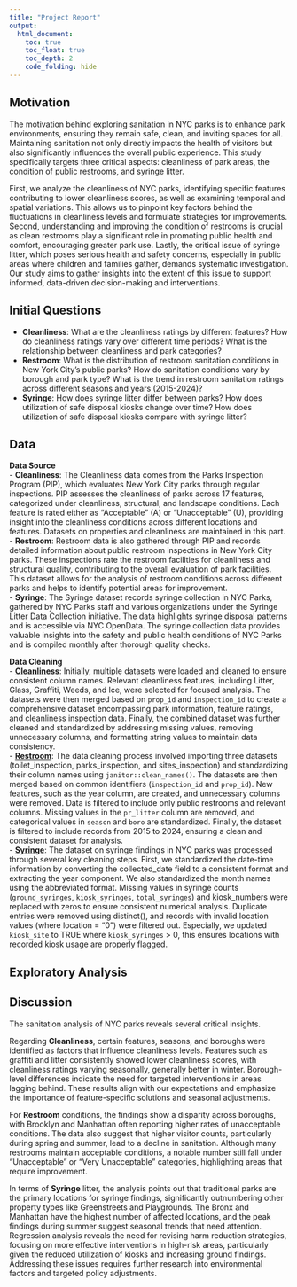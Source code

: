 ```yaml
---
title: "Project Report"
output:   
  html_document:
    toc: true
    toc_float: true
    toc_depth: 2
    code_folding: hide
---
```


## Motivation

The motivation behind exploring sanitation in NYC parks is to enhance park environments, ensuring they remain safe, clean, and inviting spaces for all. Maintaining sanitation not only directly impacts the health of visitors but also significantly influences the overall public experience. This study specifically targets three critical aspects: cleanliness of park areas, the condition of public restrooms, and syringe litter.

First, we analyze the cleanliness of NYC parks, identifying specific features contributing to lower cleanliness scores, as well as examining temporal and spatial variations. This allows us to pinpoint key factors behind the fluctuations in cleanliness levels and formulate strategies for improvements. Second, understanding and improving the condition of restrooms is crucial as clean restrooms play a significant role in promoting public health and comfort, encouraging greater park use. Lastly, the critical issue of syringe litter, which poses serious health and safety concerns, especially in public areas where children and families gather, demands systematic investigation. Our study aims to gather insights into the extent of this issue to support informed, data-driven decision-making and interventions.

## Initial Questions

- **Cleanliness**: What are the cleanliness ratings by different features? How do cleanliness ratings vary over different time periods? What is the relationship between cleanliness and park categories?  
- **Restroom**: What is the distribution of restroom sanitation conditions in New York City’s public parks? How do sanitation conditions vary by borough and park type? What is the trend in restroom sanitation ratings across different seasons and years (2015-2024)?  
- **Syringe**: How does syringe litter differ between parks? How does utilization of safe disposal kiosks change over time? How does utilization of safe disposal kiosks compare with syringe litter?

## Data
**Data Source**  
- **Cleanliness**: The Cleanliness data comes from the Parks Inspection Program (PIP), which evaluates New York City parks through regular inspections. PIP assesses the cleanliness of parks across 17 features, categorized under cleanliness, structural, and landscape conditions. Each feature is rated either as "Acceptable" (A) or "Unacceptable" (U), providing insight into the cleanliness conditions across different locations and features. Datasets on properties and cleanliness are maintained in this part.  
- **Restroom**: Restroom data is also gathered through PIP and records detailed information about public restroom inspections in New York City parks. These inspections rate the restroom facilities for cleanliness and structural quality, contributing to the overall evaluation of park facilities. This dataset allows for the analysis of restroom conditions across different parks and helps to identify potential areas for improvement.  
- **Syringe**: The Syringe dataset records syringe collection in NYC Parks, gathered by NYC Parks staff and various organizations under the Syringe Litter Data Collection initiative. The data highlights syringe disposal patterns and is accessible via NYC OpenData. The syringe collection data provides valuable insights into the safety and public health conditions of NYC Parks and is compiled monthly after thorough quality checks.  

**Data Cleaning**  
- [**Cleanliness**](cleanliness.html): Initially, multiple datasets were loaded and cleaned to ensure consistent column names. Relevant cleanliness features, including Litter, Glass, Graffiti, Weeds, and Ice, were selected for focused analysis. The datasets were then merged based on `prop_id` and `inspection_id` to create a comprehensive dataset encompassing park information, feature ratings, and cleanliness inspection data. Finally, the combined dataset was further cleaned and standardized by addressing missing values, removing unnecessary columns, and formatting string values to maintain data consistency.  
- [**Restroom**](restroom.html): The data cleaning process involved importing three datasets (toilet_inspection, parks_inspection, and sites_inspection) and standardizing their column names using `janitor::clean_names()`. The datasets are then merged based on common identifiers (`inspection_id` and `prop_id`). New features, such as the year column, are created, and unnecessary columns were removed. Data is filtered to include only public restrooms and relevant columns. Missing values in the `pr_litter` column are removed, and categorical values in `season` and `boro` are standardized. Finally, the dataset is filtered to include records from 2015 to 2024, ensuring a clean and consistent dataset for analysis.  
- [**Syringe**](syringe.html): The dataset on syringe findings in NYC parks was processed through several key cleaning steps. First, we standardized the date-time information by converting the collected_date field to a consistent format and extracting the year component. We also standardized the month names using the abbreviated format. Missing values in syringe counts (`ground_syringes`, `kiosk_syringes`, `total_syringes`) and kiosk_numbers were replaced with zeros to ensure consistent numerical analysis. Duplicate entries were removed using distinct(), and records with invalid location values (where location = “0”) were filtered out. Especially, we updated `kiosk_site` to TRUE where `kiosk_syringes` > 0, this ensures locations with recorded kiosk usage are properly flagged.  


## Exploratory Analysis


## Discussion

The sanitation analysis of NYC parks reveals several critical insights. 

Regarding **Cleanliness**, certain features, seasons, and boroughs were identified as factors that influence cleanliness levels. Features such as graffiti and litter consistently showed lower cleanliness scores, with cleanliness ratings varying seasonally, generally better in winter. Borough-level differences indicate the need for targeted interventions in areas lagging behind. These results align with our expectations and emphasize the importance of feature-specific solutions and seasonal adjustments.

For **Restroom** conditions, the findings show a disparity across boroughs, with Brooklyn and Manhattan often reporting higher rates of unacceptable conditions. The data also suggest that higher visitor counts, particularly during spring and summer, lead to a decline in sanitation. Although many restrooms maintain acceptable conditions, a notable number still fall under "Unacceptable" or "Very Unacceptable" categories, highlighting areas that require improvement.

In terms of **Syringe** litter, the analysis points out that traditional parks are the primary locations for syringe findings, significantly outnumbering other property types like Greenstreets and Playgrounds. The Bronx and Manhattan have the highest number of affected locations, and the peak findings during summer suggest seasonal trends that need attention. Regression analysis reveals the need for revising harm reduction strategies, focusing on more effective interventions in high-risk areas, particularly given the reduced utilization of kiosks and increasing ground findings. Addressing these issues requires further research into environmental factors and targeted policy adjustments.
